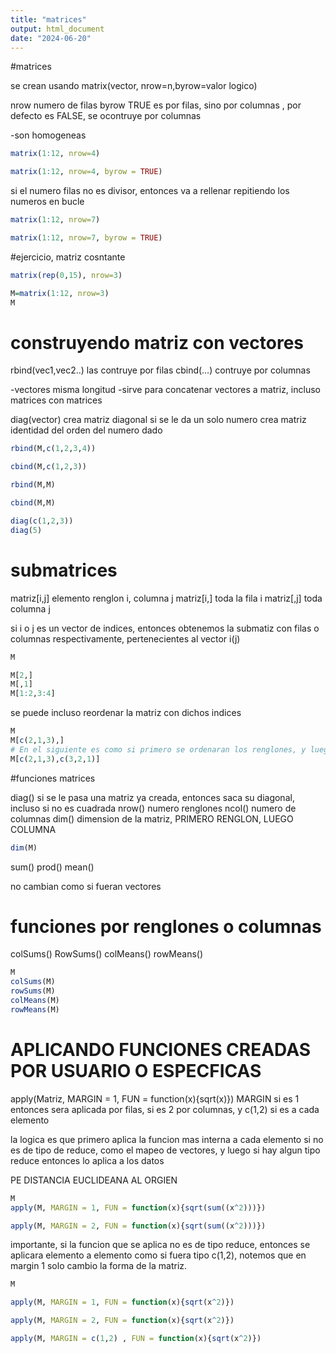 ```yaml
---
title: "matrices"
output: html_document
date: "2024-06-20"
---
```


#matrices

se crean usando
matrix(vector, nrow=n,byrow=valor logico)

nrow numero de filas
byrow TRUE es por filas, sino por columnas , por defecto es FALSE, se ocontruye por columnas
 
-son homogeneas

```r
matrix(1:12, nrow=4)

matrix(1:12, nrow=4, byrow = TRUE)
```

si el numero filas no es divisor, entonces va a rellenar repitiendo los numeros en bucle

```r
matrix(1:12, nrow=7)

matrix(1:12, nrow=7, byrow = TRUE)
```


#ejercicio, matriz cosntante

```r
matrix(rep(0,15), nrow=3)

```

```r
M=matrix(1:12, nrow=3)
M
```

# construyendo matriz con vectores 

rbind(vec1,vec2..)   las contruye por filas
cbind(...)           contruye por columnas

-vectores misma longitud
-sirve para concatenar vectores a matriz, incluso matrices con matrices

diag(vector) crea matriz diagonal
si se le da un solo numero crea matriz identidad del orden del numero dado

```r

rbind(M,c(1,2,3,4))

cbind(M,c(1,2,3))

rbind(M,M)

cbind(M,M)

```

```r
diag(c(1,2,3))
diag(5)

``` 
 
# submatrices

matriz[i,j] elemento renglon i, columna j
matriz[i,] toda la fila i
matriz[,j]  toda columna j
 
si i o j es un vector de indices, entonces obtenemos la submatiz con filas o columnas respectivamente, pertenecientes al vector i(j)


```r
M

M[2,]
M[,1]
M[1:2,3:4]
```

se puede incluso reordenar la matriz con dichos indices

```r
M
M[c(2,1,3),]
# En el siguiente es como si primero se ordenaran los renglones, y luego se seleccionaran columnas en el orden dado
M[c(2,1,3),c(3,2,1)]
```

#funciones matrices

diag()  si se le pasa una matriz ya creada, entonces saca su diagonal, incluso si no es cuadrada
nrow()   numero renglones
ncol()  numero de columnas
dim()  dimension de la matriz, PRIMERO RENGLON, LUEGO COLUMNA

```r
dim(M)
```
sum()
prod()
mean()

no cambian como si fueran vectores

# funciones por renglones o columnas

colSums()
RowSums()
colMeans()
rowMeans()

```r
M
colSums(M)
rowSums(M)
colMeans(M)
rowMeans(M)
```

# APLICANDO FUNCIONES CREADAS POR USUARIO O ESPECFICAS

apply(Matriz, MARGIN = 1, FUN = function(x){sqrt(x)})
MARGIN si es 1 entonces sera aplicada por filas, si es 2 por columnas, y c(1,2) si es a cada elemento

la logica es que primero aplica la funcion mas interna a cada elemento si no es de tipo de reduce, como el mapeo de vectores,
y luego si hay algun tipo reduce entonces lo aplica a los datos

PE DISTANCIA EUCLIDEANA AL ORGIEN

```r
M
apply(M, MARGIN = 1, FUN = function(x){sqrt(sum((x^2)))})

apply(M, MARGIN = 2, FUN = function(x){sqrt(sum((x^2)))})

```



importante, si la funcion que se aplica no es de tipo reduce, entonces se aplicara elemento a elemento como si fuera tipo c(1,2), notemos que en margin 1 solo cambio la forma de la matriz.

```r
M

apply(M, MARGIN = 1, FUN = function(x){sqrt(x^2)})

apply(M, MARGIN = 2, FUN = function(x){sqrt(x^2)})

apply(M, MARGIN = c(1,2) , FUN = function(x){sqrt(x^2)})

```

